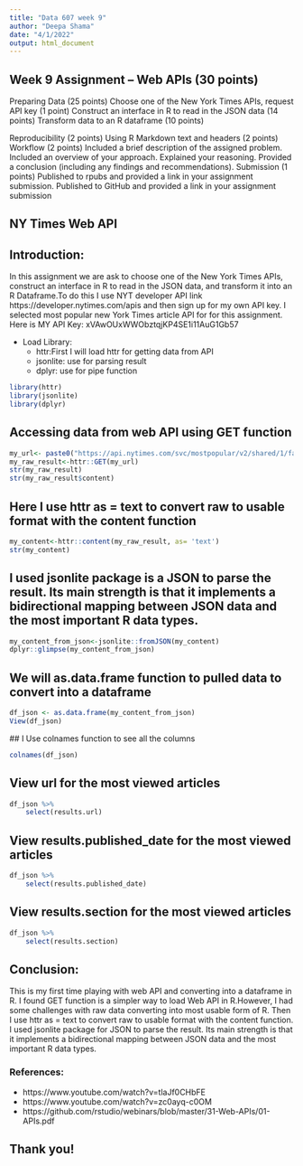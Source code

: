 ---
title: "Data 607 week 9"
author: "Deepa Shama"
date: "4/1/2022"
output: html_document
---

## Week 9 Assignment – Web APIs (30 points)
Preparing Data (25 points)
Choose one of the New York Times APIs, request API key (1 point)
Construct an interface in R to read in the JSON data (14 points)
Transform data to an R dataframe (10 points)

Reproducibility (2 points)
Using R Markdown text and headers (2 points)
Workflow (2 points)
Included a brief description of the assigned problem.
Included an overview of your approach. Explained your reasoning.
Provided a conclusion (including any findings and recommendations).
Submission (1 points)
Published to rpubs and provided a link in your assignment submission.
Published to GitHub and provided a link in your assignment submission


## NY Times Web API

## Introduction:
In this assignment we are ask to choose one of the New York Times APIs, construct an interface in R to read in the JSON data, and transform it into an R Dataframe.To do this I use NYT developer API link  https://developer.nytimes.com/apis and then sign up for my own API key. I selected most popular new York Times article  API for for this assignment.
Here is MY API Key: xVAwOUxWWObztqjKP4SE1i11AuG1Gb57 


* Load Library:
  - httr:First I will load httr for getting data from API
  - jsonlite: use for parsing result
  - dplyr: use for pipe function

```{r}
library(httr)
library(jsonlite)
library(dplyr)

```


## Accessing data from web API using GET function


```{r}
my_url<- paste0("https://api.nytimes.com/svc/mostpopular/v2/shared/1/facebook.json?api-key=xVAwOUxWWObztqjKP4SE1i11AuG1Gb57")
my_raw_result<-httr::GET(my_url)
str(my_raw_result)
str(my_raw_result$content)
```

## Here I use httr as = text to convert raw to usable format with the content function

```{r}
my_content<-httr::content(my_raw_result, as= 'text')
str(my_content)
```

## I used jsonlite package is a JSON to parse the result. Its main strength is that it implements a bidirectional mapping between JSON data and the most important R data types.

```{r}
my_content_from_json<-jsonlite::fromJSON(my_content)
dplyr::glimpse(my_content_from_json)
```

## We will as.data.frame function to pulled data to convert into a dataframe

```{r}
df_json <- as.data.frame(my_content_from_json)
View(df_json)

```

 ## I Use colnames function to see all the columns 

```{r}
colnames(df_json)
```

## View url for the most viewed articles

```{r}
df_json %>%
    select(results.url)

```
## View results.published_date for the most viewed articles

```{r}
df_json %>%
    select(results.published_date)

```
## View results.section for the most viewed articles

```{r}
df_json %>%
    select(results.section)

```

## Conclusion:

This is my first time playing with web API and converting into a dataframe in R. I found GET function is a simpler way to load Web API in R.However, I had some challenges with raw data converting into most usable form of R. Then I use httr as = text to convert raw to usable format with the content function. I used jsonlite package for JSON to parse the result. Its main strength is that it implements a bidirectional mapping between JSON data and the most important R data types.


### References:
 + https://www.youtube.com/watch?v=tlaJf0CHbFE
 + https://www.youtube.com/watch?v=zc0ayq-c0OM
 + https://github.com/rstudio/webinars/blob/master/31-Web-APIs/01-APIs.pdf


## Thank you!
